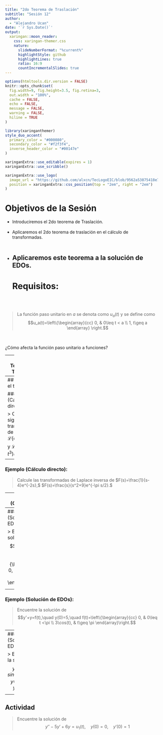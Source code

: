 ---
title: "2do Teorema de Traslación"
subtitle: "Sesión 12"
author: 
  - "Alejandro Ucan"
date: '`r Sys.Date()`'
output:
  xaringan::moon_reader:
    css: xaringan-themer.css
    nature:
      slideNumberFormat: "%current%"
      highlightStyle: github
      highlightLines: true
      ratio: 16:9
      countIncrementalSlides: true
---

```{r setup, include=FALSE}
options(htmltools.dir.version = FALSE)
knitr::opts_chunk$set(
  fig.width=9, fig.height=3.5, fig.retina=3,
  out.width = "100%",
  cache = FALSE,
  echo = FALSE,
  message = FALSE, 
  warning = FALSE,
  hiline = TRUE
)
```

```{r xaringan-themer, include=FALSE, warning=FALSE}
library(xaringanthemer)
style_duo_accent(
  primary_color = "#000080",
  secondary_color = "#f2f3f4",
  inverse_header_color = "#00147e"
)
```

```{r xaringan-editable, echo=FALSE}
xaringanExtra::use_editable(expires = 1)
xaringanExtra::use_scribble()
```

```{r xaringan-logo, echo=FALSE}
xaringanExtra::use_logo(
  image_url = "https://github.com/alxcn/TecLogoEIC/blob/9562a53875418e749a296c85808a19c85fc4be74/IngenieriaCiencias_Horizontal_RGB.png",
  position = xaringanExtra::css_position(top = "2em", right = "2em")
)
```

# Objetivos de la Sesión

* Introduciremos el 2do teorema de Traslación. <br/><br/>
* Aplicaremos el 2do teorema de traslación en el cálculo de transformadas. <br/><br/>
* Aplicaremos este teorema a la solución de EDOs.
---
# Requisitos:
<br/><br/>

> La función paso unitario en $a$ se denota como $u_a(t)$ y se define como $$u_a(t)=\left\{\begin{array}{cc} 0, & 0\leq t < a \\ 1, t\geq a \end{array} \right.$$

<br/><br/>
¿Cómo afecta la función paso unitario a funciones? 




---
# 2do Teorema de Traslación

> __Teorema:__ Sea $f(t)$ una función tal que $\mathcal{L}\{f(t)\}=F(s)$ exista. Entonces se cumple que $$\mathcal{L}\{f(t-a)u_a(t)\}=e^{-as}F(s).$$

<br/><br/>
> _Implicaciones del Teorema:_ ahora cada que calculemos la transformada de una función trasladada esto se ve como un factor exponencial en su transformada original.

---
## Aplicando el teorema:

### Ejemplo (Cálculo directo):

> Calcule las siguientes transformadas de Laplace: $\mathcal{L}\{\cos(t)u_{\pi}(t)\}$ y $\mathcal{L}\{(-3t^4+t^3)u_{3}(t)\}.$

---
### Ejemplo (Cálculo directo):

> Calcule las transformadas de Laplace inversa de $F(s)=\frac{1}{s-4}e^{-2s},$ $F(s)=\frac{s}{s^2+9}e^{-\pi s/2}.$


---
### Ejemplo (Cálculo Directo)

> Calcule la transfromada de Laplace Inversa de $$F(s)=\frac{e^{-s}}{s(s^2-4)}.$$

---
### Ejemplo (Solución de EDOs):

> Encuentre la solución de $$y'+y=f(t),\quad y(0)=0,\quad f(t)=\left\{\begin{array}{cc} 0, & 0\leq t < 1 \\ 5, & t\geq 1 \end{array}\right.$$ 

---
### Ejemplo (Solución de EDOs):

> Encuentre la solución de $$y'+y=f(t),\quad y(0)=5,\quad f(t)=\left\{\begin{array}{cc} 0, & 0\leq t <\pi \\ 3\cos(t), & t\geq \pi \end{array}\right.$$ 

---
### Ejemplo (Solución de EDOs):

> Encuentre la solución de $$y''+4y=sin(t)u_{2\pi}(t),\quad y(0)=1,\quad y'(0)=0.$$ 

---
## Actividad

> Encuentre la solución de $$y''-5y'+6y=u_1(t),\quad y(0)=0,\quad y'(0)=1$$ 
